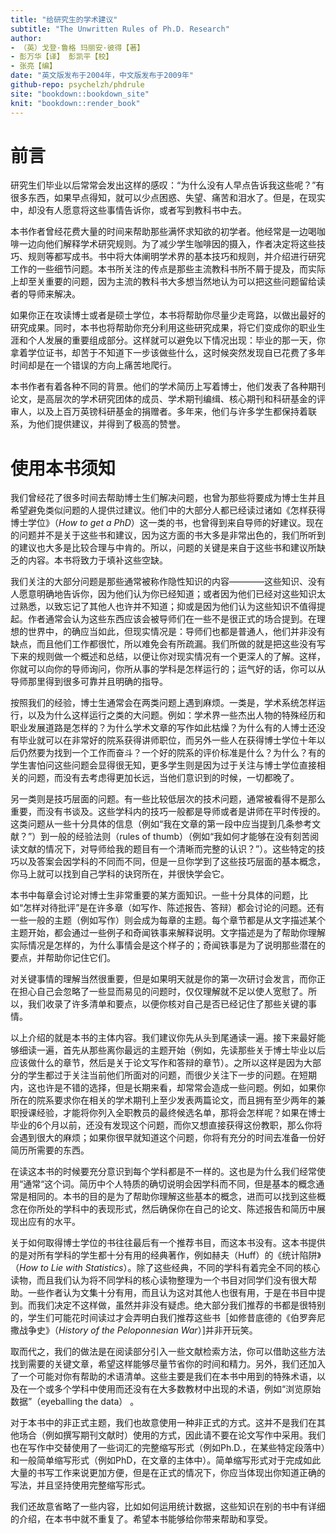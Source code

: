 ```yaml
---
title: "给研究生的学术建议"
subtitle: "The Unwritten Rules of Ph.D. Research"
author:
- （英）戈登·鲁格 玛丽安·彼得【著】
- 彭万华【译】 彭凯平【校】
- 张亮【编】
date: "英文版发布于2004年，中文版发布于2009年"
github-repo: psychelzh/phdrule
site: "bookdown::bookdown_site"
knit: "bookdown::render_book"
---
```


# 前言 {-}

研究生们毕业以后常常会发出这样的感叹：“为什么没有人早点告诉我这些呢？”有很多东西，如果早点得知，就可以少点困惑、失望、痛苦和泪水了。但是，在现实中，却没有人愿意将这些事情告诉你，或者写到教科书中去。

本书作者曾经花费大量的时间来帮助那些满怀求知欲的初学者。他经常是一边喝咖啡一边向他们解释学术研究规则。为了减少学生咖啡因的摄入，作者决定将这些技巧、规则等都写成书。书中将大体阐明学术界的基本技巧和规则，并介绍进行研究工作的一些细节问题。本书所关注的传点是那些主流教科书所不屑于提及，而实际上却至关重要的问题，因为主流的教科书大多想当然地认为可以把这些问题留给读者的导师来解决。

如果你正在攻读博士或者是硕士学位，本书将帮助你尽量少走弯路，以做出最好的研究成果。同时，本书也将帮助你充分利用这些研究成果，将它们变成你的职业生涯和个人发展的重要组成部分。这样就可以避免以下情况出现：毕业的那一天，你拿着学位证书，却苦于不知道下一步该做些什么，这时候突然发现自已花费了多年时间却是在一个错误的方向上痛苦地爬行。

本书作者有着各种不同的背景。他们的学术简历上写着博士，他们发表了各种期刊论文，是高层次的学术研究团体的成员、学术期刊编缉、核心期刊和科研基金的评审人，以及上百万英镑科研基金的捐赠者。多年来，他们与许多学生都保持着联系，为他们提供建议，并得到了极高的赞誉。

# 使用本书须知 {-}

我们曾经花了很多时间去帮助博士生们解决问题，也曾为那些将要成为博士生并且希望避免类似问题的人提供过建议。他们中的大部分人都已经读过诸如《怎样获得博士学位》（*How to get a PhD*）这一类的书，也曾得到来自导师的好建议。现在的问题并不是关于这些书和建议，因为这方面的书大多是非常出色的，我们所听到的建议也大多是比较合理与中肯的。所以，问题的关键是来自于这些书和建议所缺乏的内容。本书将致力于填补这些空缺。

我们关注的大部分问题是那些通常被称作隐性知识的内容————这些知识、没有人愿意明确地告诉你，因为他们认为你已经知道；或者因为他们已经对这些知识太过熟悉，以致忘记了其他人也许并不知道；抑或是因为他们认为这些知识不值得提起。作者通常会认为这些东西应该会被导师们在一些不是很正式的场合提到。在理想的世界中，的确应当如此，但现实情况是：导师们也都是普通人，他们并非没有缺点，而且他们工作都很忙，所以难免会有所疏漏。我们所做的就是把这些没有写下来的规则做一个概述和总结，以便让你对现实情况有一个更深人的了解。这样，你就可以向你的导师询问，你所从事的学科是怎样运行的；运气好的话，你可以从导师那里得到很多可靠并且明确的指导。

按照我们的经验，博士生通常会在两类问题上遇到麻烦。一类是，学术系统怎样运行，以及为什么这样运行之类的大问题。例如：学术界一些杰出人物的特殊经历和职业发展道路是怎样的？为什么学术文章的写作如此枯燥？为什么有的人博士还没有毕业就可以在非常好的院系获得讲师职位，而另外一些人在获得博士学位十年以后仍然要为找到一个工作而奋斗？一个好的院系的评价标准是什么？为什么？有的学生害怕问这些问题会显得很无知，更多学生则是因为过于关注与博士学位直接相关的问题，而没有去考虑得更加长远，当他们意识到的时候，一切都晚了。

另一类则是技巧层面的问题。有一些比较低层次的技术问题，通常被看得不是那么重要，而没有书谈及。这些学科内的技巧一般都是导师或者是讲师在平时传授的。这类问题从一些十分具体的信息（例如“我在文章的第一段中应当提到几条参考文献？”）到一般的经验法则（rules of thumb）（例如“我如何才能够在没有刻苦阅读文献的情况下，对导师给我的题目有一个清晰而完整的认识？”）。这些特定的技巧以及答案会因学科的不同而不同，但是一旦你学到了这些技巧层面的基本概念，你马上就可以找到自己学科的诀窍所在，并很快学会它。

本书中每章会讨论对博士生非常重要的某方面知识。一些十分具体的问题，比如“怎样对待批评”是在许多章（如写作、陈述报告、答辩）都会讨论的问题。还有一些一般的主题（例如写作）则会成为每章的主题。每个章节都是从文字描述某个主题开始，都会通过一些例子和奇闻铁事来解释说明。文字描述是为了帮助你理解实际情况是怎样的，为什么事情会是这个样子的；奇闻铁事是为了说明那些潜在的要点，并帮助你记住它们。

对关键事情的理解当然很重要，但是如果明天就是你的第一次研讨会发言，而你正在担心自己会忽略了一些显而易见的问题时，仅仅理解就不足以使人宽慰了。所以，我们收录了许多清单和要点，以便你核对自己是否已经记住了那些关键的事情。

以上介绍的就是本书的主体内容。我们建议你先从头到尾通读一遍。接下来最好能够细读一遍，首先从那些离你最远的主题开始（例如，先读那些关于博士毕业以后应该做什么的章节，然后是关于论文写作和答辩的章节）。之所以这样是因为大部分的学生都过于关注当前他们所面对的问题，而很少关注下一步的问题。在短期内，这也许是不错的选择，但是长期来看，却常常会造成一些问题。例如，如果你所在的院系要求你在相关的学术期刊上至少发表两篇论文，而且拥有至少两年的兼职授课经验，才能将你列入全职教员的最终候选名单，那将会怎样呢？如果在博士毕业的6个月以前，还没有发现这个问题，而你又想直接获得这份教职，那么你将会遇到很大的麻烦；如果你很早就知道这个问题，你将有充分的时间去准备一份好简历所需要的东西。

在读这本书的时候要充分意识到每个学科都是不一样的。这也是为什么我们经常使用“通常“这个词。简历中个人特质的确切说明会因学科而不同，但是基本的概念通常是相同的。本书的目的是为了帮助你理解这些基本的概念，进而可以找到这些概念在你所处的学科中的表现形式，然后确保你在自己的论文、陈述报告和简历中展现出应有的水平。

关于如何取得博士学位的书往往最后有一个推荐书目，而这本书没有。这本书提供的是对所有学科的学生都十分有用的经典著作，例如赫夫（Huff）的《统计陷阱》（*How to Lie with Statistics*）。除了这些经典，不同的学科有着完全不同的核心读物，而且我们认为将不同学科的核心读物整理为一个书目对同学们没有很大帮助。一些作者认为文集十分有用，而且认为这对其他人也很有用，于是在书目中提到。而我们决定不这样做，虽然并非没有疑虑。绝大部分我们推荐的书都是很特别的，学生们可能花时间读过才会弄明白我们推荐这些书［如修昔底德的《伯罗奔尼撒战争史》（*History of the Peloponnesian War*）]并非开玩笑。

取而代之，我们的做法是在阅读部分引入一些文献检索方法，你可以借助这些方法找到需要的关键文章，希望这样能够尽量节省你的时间和精力。另外，我们还加入了一个可能对你有帮助的术语清单。这些主要是我们在本书中用到的特殊术语，以及在一个或多个学科中使用而还没有在大多数教材中出现的术语，例如“浏览原始数据”（eyeballing the data） 。

对于本书中的非正式主题，我们也故意使用一种非正式的方式。这并不是我们在其他场合（例如撰写期刊文献时）使用的方式，因此请不要在论文写作中采用。我们也在写作中交替使用了一些词汇的完整缩写形式（例如Ph.D.，在某些特定段落中）和一般简单缩写形式（例如PhD，在文章的主体中）。简单缩写形式对于完成如此大量的书写工作来说更加方便，但是在正式的情况下，你应当体现出你知道正确的写法，并且坚持使用完整缩写形式。

我们还故意省略了一些内容，比如如何运用统计数据，这些知识在别的书中有详细的介绍，在本书中就不重复了。希望本书能够给你带来帮助和享受。
